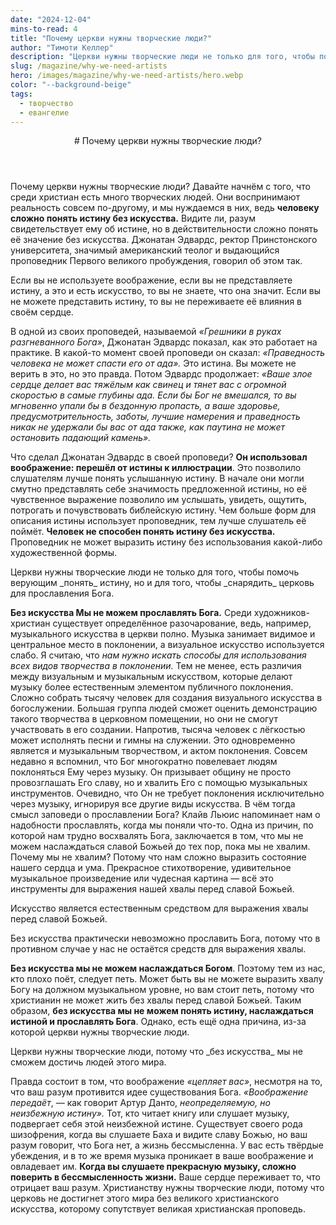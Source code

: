 ```yaml
---
date: "2024-12-04"
mins-to-read: 4
title: "Почему церкви нужны творческие люди?"
author: "Тимоти Келлер"
description: "Церкви нужны творческие люди не только для того, чтобы помочь верующим понять истину, но и для того, чтобы снарядить церковь для прославления Бога."
slug: /magazine/why-we-need-artists
hero: /images/magazine/why-we-need-artists/hero.webp
color: "--background-beige"
tags:
  - творчество
  - евангелие
---
```


<Header
  src="/images/magazine/why-we-need-artists/hero.webp"
  date="2024-12-04"
  author="Тимоти Келлер"
>
  # Почему церкви нужны творческие люди?
</Header>

Почему церкви нужны творческие люди? Давайте начнём с того, что среди христиан есть много творческих людей. Они воспринимают реальность совсем по-другому, и мы нуждаемся в них, ведь **человеку сложно понять истину без искусства.** Видите ли, разум свидетельствует ему об истине,
но в действительности сложно понять её значение без искусства. Джонатан Эдвардс, ректор
Принстонского университета, значимый американский теолог и выдающийся проповедник Первого великого
пробуждения, говорил об этом так.

<Quote author="Джонатан Эдвардс">
  Если вы не используете воображение, если вы не представляете истину, а это и есть искусство, то вы не знаете,
  что она значит. Если вы не можете представить истину, то вы не переживаете её влияния в своём сердце.
</Quote>

В одной из своих проповедей, называемой _«Грешники в руках разгневанного Бога»_, Джонатан Эдвардс показал, как это работает на практике. В какой-то момент своей проповеди он сказал: _«Праведность человека не может спасти его от ада»._ Это истина. Вы можете не верить в это, но это правда. Потом Эдвардс продолжает: _«Ваше злое сердце делает вас тяжёлым как свинец и тянет вас с огромной скоростью в самые глубины ада.
Если бы Бог не вмешался, то вы мгновенно упали бы в бездонную пропасть, а ваше здоровье, предусмотрительность, заботы, лучшие намерения и праведность никак не удержали бы вас от ада также, как паутина не может остановить падающий камень»._

Что сделал Джонатан Эдвардс в своей проповеди? **Он использовал воображение: перешёл от истины к иллюстрации**. Это позволило слушателям лучше понять услышанную истину.
В начале они могли смутно представлять себе значимость предложенной истины, но её чувственное выражение позволило им услышать, увидеть, ощутить, потрогать и почувствовать библейскую истину.
Чем больше форм для описания истины использует проповедник, тем лучше слушатель её поймёт. **Человек не способен понять истину без искусства.** Проповедник не может выразить истину без использования какой-либо художественной формы.

<ColoredTextBlock color="--accent-pink">
  Церкви нужны творческие люди не только для того, чтобы помочь верующим _понять_ истину, но и для того, чтобы _снарядить_ церковь для прославления Бога.
</ColoredTextBlock>

**Без искусства Мы не можем прославлять Бога.** Среди художников-христиан существует определённое разочарование, ведь, например, музыкального искусства в церкви полно. Музыка занимает видимое и центральное место в поклонении, а визуальное искусство используется слабо.
Я считаю, что _нам нужно искать способы для использования всех видов творчества в поклонении._ Тем не менее, есть различия между визуальным и музыкальным искусством, которые делают музыку более естественным элементом публичного поклонения. Сложно собрать тысячу
человек для создания визуального искусства в богослужении. Большая группа людей сможет оценить демонстрацию такого творчества в церковном помещении, но они не смогут участвовать в его создании. Напротив, тысяча человек с лёгкостью может исполнять песни и гимны на служении.
Это одновременно является и музыкальным творчеством, и актом поклонения. Совсем недавно я вспомнил, что Бог многократно повелевает людям поклоняться Ему через музыку. Он призывает общину не просто провозглашать Его славу, но и хвалить Его с помощью музыкальных инструментов.
Очевидно, что Он не требует поклонения исключительно через музыку, игнорируя все другие виды искусства. В чём тогда смысл заповеди о прославлении Бога? Клайв Льюис напоминает нам о надобности прославлять, когда мы поняли что-то. Одна из причин, по которой нам трудно
восхвалять Бога, заключается в том, что мы не можем наслаждаться славой Божьей до тех пор, пока мы не хвалим. Почему мы не хвалим? Потому что нам сложно выразить состояние нашего сердца и ума. Прекрасное стихотворение, удивительное музыкальное произведение или
чудесная картина — всё это инструменты для выражения нашей хвалы перед славой Божьей.

<Thought>
  Искусство является <HighlightedTextBlock color="--accent-pink">естественным средством</HighlightedTextBlock> для выражения хвалы перед славой Божьей.
</Thought>

Без искусства практически невозможно прославить Бога, потому что в противном случае у нас не остаётся средств для выражения хвалы.

**Без искусства мы не можем наслаждаться Богом**. Поэтому тем из нас, кто плохо поёт, следует петь. Может быть вы не можете выразить хвалу Богу на должном музыкальном уровне, но
вам стоит петь, потому что христианин не может жить без хвалы перед славой Божьей. Таким образом, **без искусства мы не можем понять истину, наслаждаться истиной и прославлять Бога**.
Однако, есть ещё одна причина, из-за которой церкви нужны творческие люди.

<ColoredTextBlock color="--accent-pink">
  Церкви нужны творческие люди, потому что _без искусства_ мы не сможем достичь людей этого мира.
</ColoredTextBlock>

Правда состоит в том, что воображение _«цепляет вас»_, несмотря на то, что ваш разум противится идее существования Бога. _«Воображение передаёт_, — как говорит Артур Данто, _неопределяемую, но неизбежную истину»._
Тот, кто читает книгу или слушает музыку, подвергает себя этой неизбежной истине. Существует своего рода шизофрения, когда вы слушаете Баха и видите славу Божью,
но ваш разум говорит, что Бога нет, а жизнь бессмысленна. У вас есть твёрдые убеждения, и в то же время музыка
проникает в ваше воображение и овладевает им. **Когда вы слушаете прекрасную музыку, сложно поверить в бессмысленность жизни.**
Ваше сердце переживает то, что отрицает ваш разум. Христианству нужны творческие люди, потому что церковь не достигнет этого мира без великого христианского искусства, которому сопутствует великая христианская проповедь.
